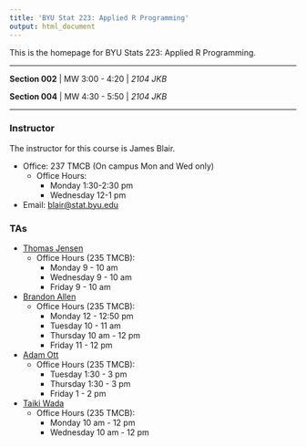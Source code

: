 ```yaml
---
title: 'BYU Stat 223: Applied R Programming'
output: html_document
---
```


This is the homepage for BYU Stats 223: Applied R Programming.

---

**Section 002** | MW 3:00 - 4:20 | *2104 JKB*


**Section 004** | MW 4:30 - 5:50 | *2104 JKB*

---

### Instructor
The instructor for this course is James Blair.

* Office: 237 TMCB (On campus Mon and Wed only)
  * Office Hours:
    * Monday 1:30-2:30 pm
    * Wednesday 12-1 pm
* Email: [blair@stat.byu.edu](mailto:blair@stat.byu.edu)

### TAs
* [Thomas Jensen](mailto:tompjensen@gmail.com)
  * Office Hours (235 TMCB):
    * Monday 9 - 10 am
    * Wednesday 9 - 10 am
    * Friday 9 - 10 am
* [Brandon Allen](mailto:ballenor@comcast.net)
  * Office Hours (235 TMCB):
    * Monday 12 - 12:50 pm
    * Tuesday 10 - 11 am
    * Thursday 10 am - 12 pm
    * Friday 11 - 12 pm
* [Adam Ott](mailto:adderotter@hotmail.com)
  * Office Hours (235 TMCB):
    * Tuesday 1:30 - 3 pm
    * Thursday 1:30 - 3 pm
    * Friday 1 - 2 pm
* [Taiki Wada](mailto:tykiwada@gmail.com)
  * Office Hours (235 TMCB):
    * Monday 10 am - 12 pm
    * Wednesday 10 am - 12 pm